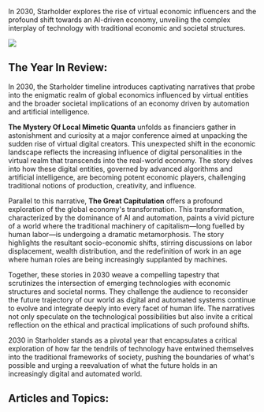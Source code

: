 In 2030, Starholder explores the rise of virtual economic influencers and the profound shift towards an AI-driven economy, unveiling the complex interplay of technology with traditional economic and societal structures.

![](2030_tangle.png)

## The Year In Review:

In 2030, the Starholder timeline introduces captivating narratives that probe into the enigmatic realm of global economics influenced by virtual entities and the broader societal implications of an economy driven by automation and artificial intelligence.

**The Mystery Of Local Mimetic Quanta** unfolds as financiers gather in astonishment and curiosity at a major conference aimed at unpacking the sudden rise of virtual digital creators. This unexpected shift in the economic landscape reflects the increasing influence of digital personalities in the virtual realm that transcends into the real-world economy. The story delves into how these digital entities, governed by advanced algorithms and artificial intelligence, are becoming potent economic players, challenging traditional notions of production, creativity, and influence.

Parallel to this narrative, **The Great Capitulation** offers a profound exploration of the global economy's transformation. This transformation, characterized by the dominance of AI and automation, paints a vivid picture of a world where the traditional machinery of capitalism—long fuelled by human labor—is undergoing a dramatic metamorphosis. The story highlights the resultant socio-economic shifts, stirring discussions on labor displacement, wealth distribution, and the redefinition of work in an age where human roles are being increasingly supplanted by machines.

Together, these stories in 2030 weave a compelling tapestry that scrutinizes the intersection of emerging technologies with economic structures and societal norms. They challenge the audience to reconsider the future trajectory of our world as digital and automated systems continue to evolve and integrate deeply into every facet of human life. The narratives not only speculate on the technological possibilities but also invite a critical reflection on the ethical and practical implications of such profound shifts.

2030 in Starholder stands as a pivotal year that encapsulates a critical exploration of how far the tendrils of technology have entwined themselves into the traditional frameworks of society, pushing the boundaries of what's possible and urging a reevaluation of what the future holds in an increasingly digital and automated world.‍‍‍

## Articles and Topics:
